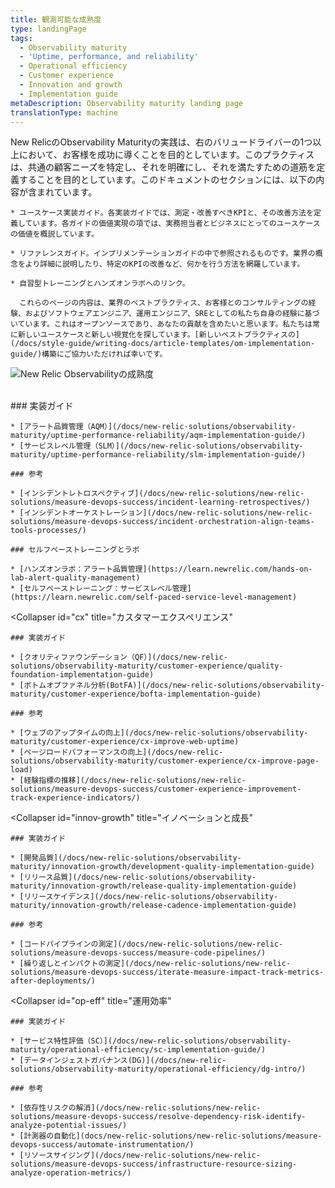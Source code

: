 ```yaml
---
title: 観測可能な成熟度
type: landingPage
tags:
  - Observability maturity
  - 'Uptime, performance, and reliability'
  - Operational efficiency
  - Customer experience
  - Innovation and growth
  - Implementation guide
metaDescription: Observability maturity landing page
translationType: machine
---
```


<LandingPageHero>
  <HeroContent>
    New RelicのObservability Maturityの実践は、右のバリュードライバーの1つ以上において、お客様を成功に導くことを目的としています。このプラクティスは、共通の顧客ニーズを特定し、それを明確にし、それを満たすための道筋を定義することを目的としています。このドキュメントのセクションには、以下の内容が含まれています。

    * ユースケース実装ガイド。各実装ガイドでは、測定・改善すべきKPIと、その改善方法を定義しています。各ガイドの価値実現の項では、実務担当者とビジネスにとってのユースケースの価値を概説しています。

    * リファレンスガイド。インプリメンテーションガイドの中で参照されるものです。業界の概念をより詳細に説明したり、特定のKPIの改善など、何かを行う方法を網羅しています。

    * 自習型トレーニングとハンズオンラボへのリンク。

      これらのページの内容は、業界のベストプラクティス、お客様とのコンサルティングの経験、およびソフトウェアエンジニア、運用エンジニア、SREとしての私たち自身の経験に基づいています。これはオープンソースであり、あなたの貢献を含めたいと思います。私たちは常に新しいユースケースと新しい視覚化を探しています。[新しいベストプラクティスの](/docs/style-guide/writing-docs/article-templates/om-implementation-guide/)構築にご協力いただければ幸いです。
  </HeroContent>

  ![New Relic Observabilityの成熟度](./images/oma-v-drivers.png "New Relic Observabilityの成熟度")
</LandingPageHero>

<br/>

<CollapserGroup>
  <Collapser
    id="upr"
    title="稼働時間、パフォーマンス、および信頼性"
  >
    ### 実装ガイド

    * [アラート品質管理（AQM）](/docs/new-relic-solutions/observability-maturity/uptime-performance-reliability/aqm-implementation-guide/)
    * [サービスレベル管理（SLM）](/docs/new-relic-solutions/observability-maturity/uptime-performance-reliability/slm-implementation-guide/)

    ### 参考

    * [インシデントレトロスペクティブ](/docs/new-relic-solutions/new-relic-solutions/measure-devops-success/incident-learning-retrospectives/)
    * [インシデントオーケストレーション](/docs/new-relic-solutions/new-relic-solutions/measure-devops-success/incident-orchestration-align-teams-tools-processes/)

    ### セルフペーストレーニングとラボ

    * [ハンズオンラボ：アラート品質管理](https://learn.newrelic.com/hands-on-lab-alert-quality-management)
    * [セルフペーストレーニング：サービスレベル管理](https://learn.newrelic.com/self-paced-service-level-management)
  </Collapser>

  <Collapser
    id="cx"
    title="カスタマーエクスペリエンス"
  >
    ### 実装ガイド

    * [クオリティファウンデーション（QF）](/docs/new-relic-solutions/observability-maturity/customer-experience/quality-foundation-implementation-guide)
    * [ボトムオブファネル分析(BotFA)](/docs/new-relic-solutions/observability-maturity/customer-experience/bofta-implementation-guide)

    ### 参考

    * [ウェブのアップタイムの向上](/docs/new-relic-solutions/observability-maturity/customer-experience/cx-improve-web-uptime)
    * [ページロードパフォーマンスの向上](/docs/new-relic-solutions/observability-maturity/customer-experience/cx-improve-page-load)
    * [経験指標の推移](/docs/new-relic-solutions/new-relic-solutions/measure-devops-success/customer-experience-improvement-track-experience-indicators/)
  </Collapser>

  <Collapser
    id="innov-growth"
    title="イノベーションと成長"
  >
    ### 実装ガイド

    * [開発品質](/docs/new-relic-solutions/observability-maturity/innovation-growth/development-quality-implementation-guide)
    * [リリース品質](/docs/new-relic-solutions/observability-maturity/innovation-growth/release-quality-implementation-guide)
    * [リリースケイデンス](/docs/new-relic-solutions/observability-maturity/innovation-growth/release-cadence-implementation-guide)

    ### 参考

    * [コードパイプラインの測定](/docs/new-relic-solutions/new-relic-solutions/measure-devops-success/measure-code-pipelines/)
    * [繰り返しとインパクトの測定](/docs/new-relic-solutions/new-relic-solutions/measure-devops-success/iterate-measure-impact-track-metrics-after-deployments/)
  </Collapser>

  <Collapser
    id="op-eff"
    title="運用効率"
  >
    ### 実装ガイド

    * [サービス特性評価（SC）](/docs/new-relic-solutions/observability-maturity/operational-efficiency/sc-implementation-guide/)
    * [データインジェストガバナンス(DG)](/docs/new-relic-solutions/observability-maturity/operational-efficiency/dg-intro/)

    ### 参考

    * [依存性リスクの解消](/docs/new-relic-solutions/new-relic-solutions/measure-devops-success/resolve-dependency-risk-identify-analyze-potential-issues/)
    * [計測器の自動化](docs/new-relic-solutions/new-relic-solutions/measure-devops-success/automate-instrumentation/)
    * [リソースサイジング](/docs/new-relic-solutions/new-relic-solutions/measure-devops-success/infrastructure-resource-sizing-analyze-operation-metrics/)
  </Collapser>
</CollapserGroup>